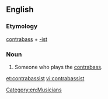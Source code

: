 ==English==

===Etymology===
[[contrabass]] + [[-ist]]

===Noun===
{{en-noun}}

# Someone who plays the [[contrabass]].

[[Category:en:Musicians]]

[[et:contrabassist]]
[[vi:contrabassist]]